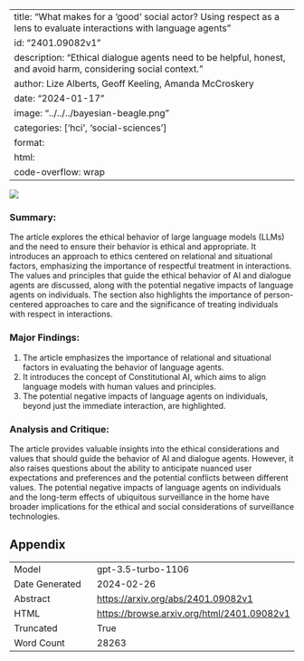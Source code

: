 
---
title: "What makes for a 'good' social actor? Using respect as a lens to evaluate interactions with language agents"
id: "2401.09082v1"
description: "Ethical dialogue agents need to be helpful, honest, and avoid harm, considering social context."
author: Lize Alberts, Geoff Keeling, Amanda McCroskery
date: "2024-01-17"
image: "../../../bayesian-beagle.png"
categories: ['hci', 'social-sciences']
format:
  html:
    code-overflow: wrap
---

![](../../../bayesian-beagle.png)

### Summary:

The article explores the ethical behavior of large language models (LLMs) and the need to ensure their behavior is ethical and appropriate. It introduces an approach to ethics centered on relational and situational factors, emphasizing the importance of respectful treatment in interactions. The values and principles that guide the ethical behavior of AI and dialogue agents are discussed, along with the potential negative impacts of language agents on individuals. The section also highlights the importance of person-centered approaches to care and the significance of treating individuals with respect in interactions.

### Major Findings:
1. The article emphasizes the importance of relational and situational factors in evaluating the behavior of language agents.
2. It introduces the concept of Constitutional AI, which aims to align language models with human values and principles.
3. The potential negative impacts of language agents on individuals, beyond just the immediate interaction, are highlighted.

### Analysis and Critique:
The article provides valuable insights into the ethical considerations and values that should guide the behavior of AI and dialogue agents. However, it also raises questions about the ability to anticipate nuanced user expectations and preferences and the potential conflicts between different values. The potential negative impacts of language agents on individuals and the long-term effects of ubiquitous surveillance in the home have broader implications for the ethical and social considerations of surveillance technologies.

## Appendix

|          |          |
|----------|----------|
| Model     | gpt-3.5-turbo-1106       |
| Date Generated     | 2024-02-26       |
| Abstract | [https://arxiv.org/abs/2401.09082v1](https://arxiv.org/abs/2401.09082v1)        |
| HTML     | [https://browse.arxiv.org/html/2401.09082v1](https://browse.arxiv.org/html/2401.09082v1)       |
| Truncated       | True       |
| Word Count       | 28263       |